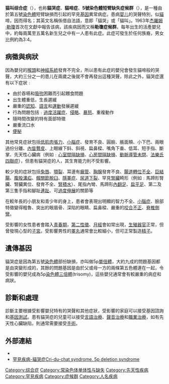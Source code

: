 {{medical}}
{{NoteTA|G1=Medicine}}
{{DiseaseDisorder infobox
| Name = 猫叫综合征
| ICD10 = {{ICD10|Q|93|4|q|90}}
| ICD9 = {{ICD9|758.31}}
| ICDO =
| Image = Criduchat.jpg
|Caption = 貓哭症候群病患者的面部特徵︰8個月大（A）, 2歲（B）, 4歲（C）和 9歲零6个月（D）
|OMIM = 123450
| MedlinePlus = 001593
| eMedicineSubj = ped
| eMedicineTopic = 504
| DiseasesDB = 29133
}}
'''猫叫综合症'''（{{Lang-en|Cri du chat syndrome}}），也称'''貓哭症'''、'''貓啼症'''、'''5號染色體短臂缺失症候群'''（{{lang|en|'''chromosome 5p deletion syndrome'''}}），是一種由於第五號[[染色體|染色體]]短臂缺損而引起的罕見[[基因|基因]]異常病症。患病[[婴儿|婴儿]]的哭聲特別，似[[貓|貓]]啼，因而得名；其英文名稱係借自法語{{Lang|fr|cri du chat}}，意即「貓哭」或「貓叫」。1963年[[:en:Jérôme_Lejeune|杰羅姆·勒瓊]]首次在文獻中報告该病，該疾病因而又稱'''勒瓊症候群'''。每年出生的活產嬰兒中，約每兩萬至五萬名新生兒之中有一人患有此症。此症可發生於任何族裔，男女比例約為3:4。

== 病徵與病狀 ==
因為嬰兒的[[喉頭|喉頭]]和[[神經系統|神經系統]]發育不完全，所以患有此症的嬰兒會發生貓啼般的哭聲，大約三分之一的患儿在兩歲之後就不會再發出這種哭聲，除此之外，貓哭症還有以下症狀﹕

* 由於吞嚥和[[吸吮|吸吮]]困難而引起餵食問題
* 出生體重低，生長遲緩
* 嚴重的[[認知|認知]]、[[語言|語言]]和[[運動|運動]]發展遲緩
* 行為問題包括﹕[[過度活躍症|過度活躍症]]、[[侵略|侵略]]、[[暴怒|暴怒]]、重複動作
* 隨時間改變的特有面部特徵
* 嚴重流口水
* [[便秘|便秘]]

其他常見症狀包括[[低肌肉張力|低肌肉張力]]、[[小腦症|小腦症]]、發育不良、圓臉、脹面頰、小下巴、兩眼過份分離、[[內眥贅皮|內眥贅皮]]、上眼線下鈄、斜視、扁鼻樑、嘴角下垂、低耳、短手指、斷掌、先天性心臟病（例如﹕[[心室間隔缺損|心室間隔缺損]]、[[心房間隔缺損|心房間隔缺損]]、[[動脈導管未閉|動脈導管未閉]]、[[法樂氏四聯症|法樂氏四聯症]]），但患有貓哭症的人，其生育能力則不受影響。

較少見的症狀包括[[兔唇|兔唇]]、[[顎裂|顎裂]]、耳邊有[[瘺管|瘺管]]、[[胸腺|胸腺]]發育不良、[[腸道轉位不全|腸道轉位不全]]、[[巨結腸|巨結腸]]、[[腹股溝疝|腹股溝疝]]、[[髖關節|髖關節]][[脫臼|脫臼]]、[[隱睪症|隱睪症]]、[[尿道下裂|尿道下裂]]、罕見[[腎臟|腎臟]]畸形（例如﹕馬蹄形腎臟、腎臟異位、發育不全、[[腎積水|腎積水]]）、尾指內彎、馬蹄形[[內翻足|內翻足]]、[[扁平足|扁平足]]、第二及第三隻手指和腳趾[[連趾|連趾]]、可[[過度伸展|過度伸展]]的關節等

在較年長的小朋友和青少年的身上，患者會表現出明顯的智力不全、[[小腦症|小腦症]]、臉部特徵變得粗魯、突出的眼眉骨、深陷的眼睛、扁鼻樑、嚴重的[[咬合不正|咬合不正]]、[[脊椎側彎|脊椎側彎]]。

受影響的女性患者會踏入[[青春期|青春期]]，[[第二性徵|第二性徵]]、[[月經|月經]]會如常出現，[[生殖器官|生殖器官]]正常，但曾發現心型的[[子宮|子宮]]。受影響男性的[[睪丸|睪丸]]通常會比較細小，但可正常製造[[精子|精子]]。

== 遺傳基因 ==
貓哭症是因為第五號[[染色體|染色體]]部份缺損，亦叫做5p[[單倍體|單倍體]]，大約九成的問題基因都是由突變形成的，其餘的問題基因是由於父或母一方的兩條第五色體連在一起，令受影響的嬰兒成為5p[[染色體三倍體|染色體三倍體]](trisomy)，這些嬰兒通常會有較嚴重的病症和病狀。

== 診斷和處理 ==
診斷主要根據受影響嬰兒特有的哭聲和其他症狀，受影響的家庭可以接受基因諮詢和[[基因測試|基因測試]]。患有貓哭症的兒童可以接受[[言語治療|言語治療]]、[[聲音治療|聲音治療]]和[[職業治療|職業治療]]，如有先天性心臟缺陷，則通常需要接受[[手術|手術]]。

==外部連結==
*{{Dmoz|Health/Conditions_and_Diseases/Neurological_Disorders/Chromosomal/Cri_du_Chat_Syndrome|Cri du chat}}
*[http://aaa1329.pixnet.net/blog/post/28416312-罕見疾病-貓哭症cri-du-chat-syndrome,-5p-deletion-synd 罕見疾病-貓哭症Cri-du-chat syndrome, 5p deletion syndrome]{{dead link|date=2018年4月 |bot=InternetArchiveBot |fix-attempted=yes }}

{{染色体异常}}

[[Category:综合症|Category:综合症]]
[[Category:常染色体单体性与缺失|Category:常染色体单体性与缺失]]
[[Category:先天性疾病|Category:先天性疾病]]
[[Category:罕見疾病|Category:罕見疾病]]
[[Category:症候群|Category:症候群]]
[[Category:人名疾病|Category:人名疾病]]